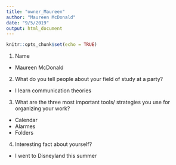 ```yaml
---
title: "owner_Maureen"
author: "Maureen McDonald"
date: "9/5/2019"
output: html_document
---
```


```r
knitr::opts_chunk$set(echo = TRUE)
```

1. Name
  
  + Maureen McDonald
   
 2. What do you tell people about your field of study at a party?
  
   + I learn communication theories 
   
 3. What are the three most important tools/ strategies you use for organizing your work?
 
   + Calendar
   + Alarmes
   + Folders
   
 4. Interesting fact about yourself?
   + I went to Disneyland this summer
